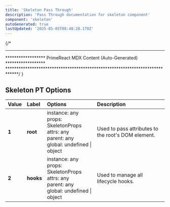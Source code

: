 ```yaml
---
title: 'Skeleton Pass Through'
description: 'Pass Through documentation for skeleton component'
component: 'skeleton'
autoGenerated: true
lastUpdated: '2025-05-05T08:48:28.170Z'
---
```


{/* 
****************************************************************************
****************** PrimeReact MDX Content (Auto-Generated) ******************
*****************************************************************************/
}

## Skeleton PT Options

| Value | Label | Options | Description |
|:------|:------|:--------|:------------|
| **1** | **root** | instance: any<br/>props: SkeletonProps<br/>attrs: any<br/>parent: any<br/>global: undefined &#124; object | Used to pass attributes to the root's DOM element. |
| **2** | **hooks** | instance: any<br/>props: SkeletonProps<br/>attrs: any<br/>parent: any<br/>global: undefined &#124; object | Used to manage all lifecycle hooks. |
